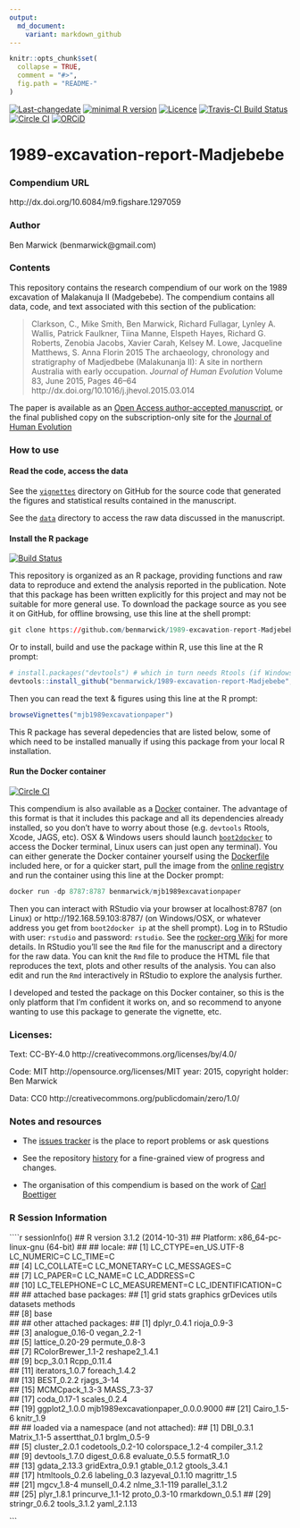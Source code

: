 ```yaml
---
output:
  md_document:
    variant: markdown_github
---
```


<!-- README.md is generated from README.Rmd. Please edit that file -->

```r
knitr::opts_chunk$set(
  collapse = TRUE,
  comment = "#>",
  fig.path = "README-"
)
```
[![Last-changedate](https://img.shields.io/badge/last%20change-`r gsub('-', '--', Sys.Date())`-brightgreen.svg)](https://github.com/benmarwick/1989-excavation-report-Madjebebe/commits/master) [![minimal R version](https://img.shields.io/badge/R%3E%3D-3.2.4-brightgreen.svg)](https://cran.r-project.org/) [![Licence](https://img.shields.io/github/license/mashape/apistatus.svg)](http://choosealicense.com/licenses/mit/) [![Travis-CI Build Status](https://travis-ci.org/benmarwick/1989-excavation-report-Madjebebe.png?branch=master)](https://travis-ci.org/benmarwick/1989-excavation-report-Madjebebe) [![Circle CI](https://circleci.com/gh/benmarwick/1989-excavation-report-Madjebebe.svg?style=shield&circle-token=:circle-token)](https://circleci.com/gh/benmarwick/1989-excavation-report-Madjebebe) [![ORCiD](https://img.shields.io/badge/ORCiD-0000--0001--7879--4531-green.svg)](http://orcid.org/0000-0001-7879-4531) 

# 1989-excavation-report-Madjebebe

### Compendium URL

http://dx.doi.org/10.6084/m9.figshare.1297059

### Author
Ben Marwick (benmarwick@gmail.com)

### Contents

This repository contains the research compendium of our work on the 1989 excavation of Malakanuja II (Madgebebe). The compendium contains all data, code, and text associated with this section of the publication:

> Clarkson, C., Mike Smith, Ben Marwick, Richard Fullagar, Lynley A. Wallis, Patrick Faulkner, Tiina Manne, Elspeth Hayes, Richard G. Roberts, Zenobia Jacobs, Xavier Carah, Kelsey M. Lowe, Jacqueline Matthews, S. Anna Florin 2015 The archaeology, chronology and stratigraphy of Madjedbebe (Malakunanja II): A site in northern Australia with early occupation. _Journal of Human Evolution_ Volume 83, June 2015, Pages 46–64 http://dx.doi.org/10.1016/j.jhevol.2015.03.014

The paper is available as an [Open Access author-accepted manuscript](https://digital.lib.washington.edu/researchworks/handle/1773/33254), or the final published copy on the subscription-only site for the [Journal of Human Evolution](http://www.sciencedirect.com/science/article/pii/S0047248415000846)

### How to use

#### Read the code, access the data

See the [`vignettes`](https://github.com/benmarwick/1989-excavation-report-Madjebebe/tree/master/vignettes) directory on GitHub for the source code that generated the figures and statistical results contained in the manuscript.

See the [`data`](https://github.com/benmarwick/1989-excavation-report-Madjebebe/tree/master/vignettes/data) directory to access the raw data discussed in the manuscript. 

#### Install the R package

[![Build Status](https://travis-ci.org/benmarwick/1989-excavation-report-Madjebebe.svg?branch=master)](https://travis-ci.org/benmarwick/1989-excavation-report-Madjebebe)

This repository is organized as an R package, providing functions and raw data to reproduce and extend the analysis reported in the publication. Note that this package has been written explicitly for this project and may not be suitable for more general use. To download the package source as you see it on GitHub, for offline browsing, use this line at the shell prompt:

```r
git clone https://github.com/benmarwick/1989-excavation-report-Madjebebe.git
``` 

Or to install, build and use the package within R, use this line at the R prompt:

```r
# install.packages("devtools") # which in turn needs Rtools (if Windows) or Xcode (if OSX)
devtools::install_github("benmarwick/1989-excavation-report-Madjebebe", build_vignettes = TRUE)
```

Then you can read the text & figures using this line at the R prompt:

```r
browseVignettes("mjb1989excavationpaper")
```

This R package has several depedencies that are listed below, some of which need to be installed manually if using this package from your local R installation. 

#### Run the Docker container

[![Circle CI](https://circleci.com/gh/benmarwick/1989-excavation-report-Madjebebe.svg?style=shield&circle-token=:circle-token)](https://circleci.com/gh/benmarwick/1989-excavation-report-Madjebebe)

This compendium is also available as a [Docker](https://docs.docker.com/installation) container. The advantage of this format is that it includes this package and all its dependencies already installed, so you don't have to worry about those (e.g. `devtools` Rtools, Xcode, JAGS, etc). OSX & Windows users should launch [`boot2docker`](http://boot2docker.io/) to access the Docker terminal, Linux users can just open any terminal). You can either generate the Docker container yourself using the [Dockerfile](https://github.com/benmarwick/1989-excavation-report-Madjebebe/blob/master/Dockerfile) included here, or for a quicker start, pull the image from the [online registry](https://registry.hub.docker.com/u/benmarwick/mjb1989excavationpaper/) and run the container using this line at the Docker prompt: 

```r
docker run -dp 8787:8787 benmarwick/mjb1989excavationpaper
```

Then you can interact with RStudio via your browser at localhost:8787 (on Linux) or http://192.168.59.103:8787/ (on Windows/OSX, or whatever address you get from `boot2docker ip` at the shell prompt). Log in to RStudio with user: `rstudio` and password: `rstudio`. See the [rocker-org Wiki](https://github.com/rocker-org/rocker/wiki/Using-the-RStudio-image) for more details. In RStudio you'll see the `Rmd` file for the manuscript and a directory for the raw data. You can knit the `Rmd` file to produce the HTML file that reproduces the text, plots and other results of the analysis. You can also edit and run the `Rmd` interactively in RStudio to explore the analysis further. 

I developed and tested the package on this Docker container, so this is the only platform that I'm confident it works on, and so recommend to anyone wanting to use this package to generate the vignette, etc. 

### Licenses:

Text: CC-BY-4.0 http://creativecommons.org/licenses/by/4.0/

Code: MIT http://opensource.org/licenses/MIT year: 2015, copyright holder: Ben Marwick

Data: CC0 http://creativecommons.org/publicdomain/zero/1.0/ 


### Notes and resources ##

* The [issues tracker](https://github.com/benmarwick/1989-excavation-report-Madjebebe/issues) is the place to report problems or ask questions  

* See the repository [history](https://github.com/benmarwick/1989-excavation-report-Madjebebe/commits/master) for a fine-grained view of progress and changes.

* The organisation of this compendium is based on the work of [Carl Boettiger](http://www.carlboettiger.info/) 

### R Session Information

````r
sessionInfo()
## R version 3.1.2 (2014-10-31)
## Platform: x86_64-pc-linux-gnu (64-bit)
## 
## locale:
##  [1] LC_CTYPE=en_US.UTF-8 LC_NUMERIC=C         LC_TIME=C           
##  [4] LC_COLLATE=C         LC_MONETARY=C        LC_MESSAGES=C       
##  [7] LC_PAPER=C           LC_NAME=C            LC_ADDRESS=C        
## [10] LC_TELEPHONE=C       LC_MEASUREMENT=C     LC_IDENTIFICATION=C 
## 
## attached base packages:
## [1] grid      stats     graphics  grDevices utils     datasets  methods  
## [8] base     
## 
## other attached packages:
##  [1] dplyr_0.4.1                       rioja_0.9-3                      
##  [3] analogue_0.16-0                   vegan_2.2-1                      
##  [5] lattice_0.20-29                   permute_0.8-3                    
##  [7] RColorBrewer_1.1-2                reshape2_1.4.1                   
##  [9] bcp_3.0.1                         Rcpp_0.11.4                      
## [11] iterators_1.0.7                   foreach_1.4.2                    
## [13] BEST_0.2.2                        rjags_3-14                       
## [15] MCMCpack_1.3-3                    MASS_7.3-37                      
## [17] coda_0.17-1                       scales_0.2.4                     
## [19] ggplot2_1.0.0                     mjb1989excavationpaper_0.0.0.9000
## [21] Cairo_1.5-6                       knitr_1.9                        
## 
## loaded via a namespace (and not attached):
##  [1] DBI_0.3.1        Matrix_1.1-5     assertthat_0.1   brglm_0.5-9     
##  [5] cluster_2.0.1    codetools_0.2-10 colorspace_1.2-4 compiler_3.1.2  
##  [9] devtools_1.7.0   digest_0.6.8     evaluate_0.5.5   formatR_1.0     
## [13] gdata_2.13.3     gridExtra_0.9.1  gtable_0.1.2     gtools_3.4.1    
## [17] htmltools_0.2.6  labeling_0.3     lazyeval_0.1.10  magrittr_1.5    
## [21] mgcv_1.8-4       munsell_0.4.2    nlme_3.1-119     parallel_3.1.2  
## [25] plyr_1.8.1       princurve_1.1-12 proto_0.3-10     rmarkdown_0.5.1 
## [29] stringr_0.6.2    tools_3.1.2      yaml_2.1.13

```
